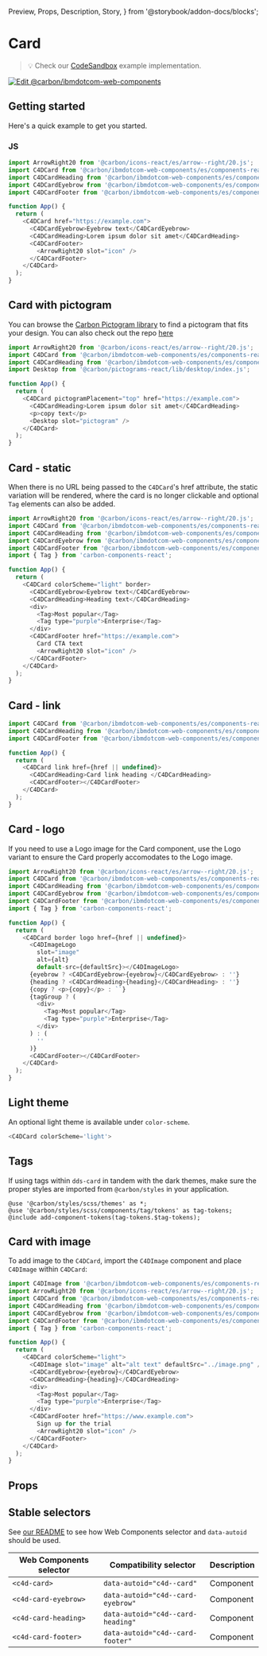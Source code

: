   Preview,
  Props,
  Description,
  Story,
} from '@storybook/addon-docs/blocks';

# Card

> 💡 Check our
> [CodeSandbox](https://githubbox.com/carbon-design-system/carbon-for-ibm-dotcom/tree/main/packages/web-components/examples/codesandbox/components-react/card)
> example implementation.

[![Edit @carbon/ibmdotcom-web-components](https://codesandbox.io/static/img/play-codesandbox.svg)](https://githubbox.com/carbon-design-system/carbon-for-ibm-dotcom/tree/main/packages/web-components/examples/codesandbox/components-react/card)

## Getting started

Here's a quick example to get you started.

### JS

```javascript
import ArrowRight20 from '@carbon/icons-react/es/arrow--right/20.js';
import C4DCard from '@carbon/ibmdotcom-web-components/es/components-react/card/card';
import C4DCardHeading from '@carbon/ibmdotcom-web-components/es/components-react/card/card-heading';
import C4DCardEyebrow from '@carbon/ibmdotcom-web-components/es/components-react/card/card-eyebrow';
import C4DCardFooter from '@carbon/ibmdotcom-web-components/es/components-react/card/card-footer';

function App() {
  return (
    <C4DCard href="https://example.com">
      <C4DCardEyebrow>Eyebrow text</C4DCardEyebrow>
      <C4DCardHeading>Lorem ipsum dolor sit amet</C4DCardHeading>
      <C4DCardFooter>
        <ArrowRight20 slot="icon" />
      </C4DCardFooter>
    </C4DCard>
  );
}
```

## Card with pictogram

You can browse the
[Carbon Pictogram library](https://www.carbondesignsystem.com/guidelines/pictograms/library/)
to find a pictogram that fits your design. You can also check out the repo
[here](https://github.com/carbon-design-system/carbon/tree/main/packages/pictograms)

```javascript
import ArrowRight20 from '@carbon/icons-react/es/arrow--right/20.js';
import C4DCard from '@carbon/ibmdotcom-web-components/es/components-react/card/card';
import C4DCardHeading from '@carbon/ibmdotcom-web-components/es/components-react/card/card-heading';
import Desktop from '@carbon/pictograms-react/lib/desktop/index.js';

function App() {
  return (
    <C4DCard pictogramPlacement="top" href="https://example.com">
      <C4DCardHeading>Lorem ipsum dolor sit amet</C4DCardHeading>
      <p>copy text</p>
      <Desktop slot="pictogram" />
    </C4DCard>
  );
}
```

## Card - static

When there is no URL being passed to the `C4DCard`'s href attribute, the static
variation will be rendered, where the card is no longer clickable and optional
`Tag` elements can also be added.

```javascript
import ArrowRight20 from '@carbon/icons-react/es/arrow--right/20.js';
import C4DCard from '@carbon/ibmdotcom-web-components/es/components-react/card/card';
import C4DCardHeading from '@carbon/ibmdotcom-web-components/es/components-react/card/card-heading';
import C4DCardEyebrow from '@carbon/ibmdotcom-web-components/es/components-react/card/card-eyebrow';
import C4DCardFooter from '@carbon/ibmdotcom-web-components/es/components-react/card/card-footer';
import { Tag } from 'carbon-components-react';

function App() {
  return (
    <C4DCard colorScheme="light" border>
      <C4DCardEyebrow>Eyebrow text</C4DCardEyebrow>
      <C4DCardHeading>Heading text</C4DCardHeading>
      <div>
        <Tag>Most popular</Tag>
        <Tag type="purple">Enterprise</Tag>
      </div>
      <C4DCardFooter href="https://example.com">
        Card CTA text
        <ArrowRight20 slot="icon" />
      </C4DCardFooter>
    </C4DCard>
  );
}
```

## Card - link

```javascript
import C4DCard from '@carbon/ibmdotcom-web-components/es/components-react/card/card';
import C4DCardHeading from '@carbon/ibmdotcom-web-components/es/components-react/card/card-heading';
import C4DCardFooter from '@carbon/ibmdotcom-web-components/es/components-react/card/card-footer';

function App() {
  return (
    <C4DCard link href={href || undefined}>
      <C4DCardHeading>Card link heading </C4DCardHeading>
      <C4DCardFooter></C4DCardFooter>
    </C4DCard>
  );
}
```

## Card - logo

If you need to use a Logo image for the Card component, use the Logo variant to
ensure the Card properly accomodates to the Logo image.

```javascript
import ArrowRight20 from '@carbon/icons-react/es/arrow--right/20.js';
import C4DCard from '@carbon/ibmdotcom-web-components/es/components-react/card/card';
import C4DCardHeading from '@carbon/ibmdotcom-web-components/es/components-react/card/card-heading';
import C4DCardEyebrow from '@carbon/ibmdotcom-web-components/es/components-react/card/card-eyebrow';
import C4DCardFooter from '@carbon/ibmdotcom-web-components/es/components-react/card/card-footer';
import { Tag } from 'carbon-components-react';

function App() {
  return (
    <C4DCard border logo href={href || undefined}>
      <C4DImageLogo
        slot="image"
        alt={alt}
        default-src={defaultSrc}></C4DImageLogo>
      {eyebrow ? <C4DCardEyebrow>{eyebrow}</C4DCardEyebrow> : ''}
      {heading ? <C4DCardHeading>{heading}</C4DCardHeading> : ''}
      {copy ? <p>{copy}</p> : ``}
      {tagGroup ? (
        <div>
          <Tag>Most popular</Tag>
          <Tag type="purple">Enterprise</Tag>
        </div>
      ) : (
        ''
      )}
      <C4DCardFooter></C4DCardFooter>
    </C4DCard>
  );
}
```

## Light theme

An optional light theme is available under `color-scheme`.

```javascript
<C4DCard colorScheme='light'>
```

## Tags

If using tags within `dds-card` in tandem with the dark themes, make sure the
proper styles are imported from `@carbon/styles` in your application.

```
@use '@carbon/styles/scss/themes' as *;
@use '@carbon/styles/scss/components/tag/tokens' as tag-tokens;
@include add-component-tokens(tag-tokens.$tag-tokens);
```

## Card with image

To add image to the `C4DCard`, import the `C4DImage` component and place
`C4DImage` within `C4DCard`:

```javascript
import C4DImage from '@carbon/ibmdotcom-web-components/es/components-react/image/image';
import ArrowRight20 from '@carbon/icons-react/es/arrow--right/20.js';
import C4DCard from '@carbon/ibmdotcom-web-components/es/components-react/card/card';
import C4DCardHeading from '@carbon/ibmdotcom-web-components/es/components-react/card/card-heading';
import C4DCardEyebrow from '@carbon/ibmdotcom-web-components/es/components-react/card/card-eyebrow';
import C4DCardFooter from '@carbon/ibmdotcom-web-components/es/components-react/card/card-footer';
import { Tag } from 'carbon-components-react';

function App() {
  return (
    <C4DCard colorScheme="light">
      <C4DImage slot="image" alt="alt text" defaultSrc="../image.png" />
      <C4DCardEyebrow>{eyebrow}</C4DCardEyebrow>
      <C4DCardHeading>{heading}</C4DCardHeading>
      <div>
        <Tag>Most popular</Tag>
        <Tag type="purple">Enterprise</Tag>
      </div>
      <C4DCardFooter href="https://www.example.com">
        Sign up for the trial
        <ArrowRight20 slot="icon" />
      </C4DCardFooter>
    </C4DCard>
  );
}
```

## Props

<Props of={PropTypesRef} />

## Stable selectors

See
[our README](https://github.com/carbon-design-system/carbon-for-ibm-dotcom/tree/main/packages/web-components#stable-selectors-for-analytics-and-integratione2e-testing-in-web-components)
to see how Web Components selector and `data-autoid` should be used.

| Web Components selector | Compatibility selector            | Description |
| ----------------------- | --------------------------------- | ----------- |
| `<c4d-card>`            | `data-autoid="c4d--card"`         | Component   |
| `<c4d-card-eyebrow>`    | `data-autoid="c4d--card-eyebrow"` | Component   |
| `<c4d-card-heading>`    | `data-autoid="c4d--card-heading"` | Component   |
| `<c4d-card-footer>`     | `data-autoid="c4d--card-footer"`  | Component   |
